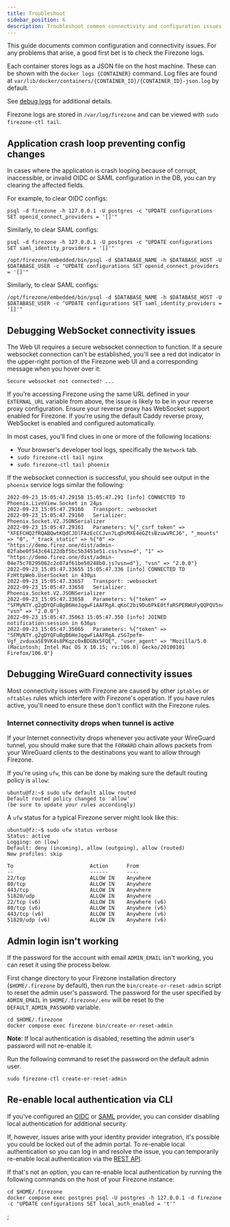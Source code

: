 ```yaml
---
title: Troubleshoot
sidebar_position: 6
description: Troubleshoot common connectivity and configuration issues with Firezone's WireGuard®-based secure access platform.
---
```


This guide documents common configuration and connectivity issues. For
any problems that arise, a good first bet is to check the Firezone logs.

<Tabs>
<TabItem value="docker" label="Docker" default>

Each container stores logs as a JSON file on the host machine. These can be shown with the
`docker logs {CONTAINER}` command. Log files are found at
`var/lib/docker/containers/{CONTAINER_ID}/{CONTAINER_ID}-json.log` by default.

See [debug logs](../debug-logs) for additional details.

</TabItem>
<TabItem value="omnibus" label="Omnibus">

Firezone logs are stored in `/var/log/firezone` and can be viewed with
`sudo firezone-ctl tail`.

</TabItem>
</Tabs>

## Application crash loop preventing config changes

In cases where the application is crash looping because of corrupt, inaccessible, or
invalid OIDC or SAML configuration in the DB, you can try clearing the affected fields.

For example, to clear OIDC configs:

<Tabs>
<TabItem value="docker" label="Docker" default>

```text
psql -d firezone -h 127.0.0.1 -U postgres -c "UPDATE configurations SET openid_connect_providers = '[]'"
```

Similarly, to clear SAML configs:

```text
psql -d firezone -h 127.0.0.1 -U postgres -c "UPDATE configurations SET saml_identity_providers = '[]'"
```

</TabItem>
<TabItem value="omnibus" label="Omnibus">

```text
/opt/firezone/embedded/bin/psql -d $DATABASE_NAME -h $DATABASE_HOST -U $DATABASE_USER -c "UPDATE configurations SET openid_connect_providers = '[]'"
```

Similarly, to clear SAML configs:

```text
/opt/firezone/embedded/bin/psql -d $DATABASE_NAME -h $DATABASE_HOST -U $DATABASE_USER -c "UPDATE configurations SET saml_identity_providers = '[]'"
```

</TabItem>
</Tabs>

## Debugging WebSocket connectivity issues

The Web UI requires a secure websocket connection to function.
If a secure websocket connection can't be established, you'll see a red dot
indicator in the upper-right portion of the Firezone web UI and a corresponding
message when you hover over it:

```text
Secure websocket not connected! ...
```

If you're accessing Firezone using the same URL defined in your
`EXTERNAL_URL` variable from above, the issue is likely to be in your reverse
proxy configuration. Ensure your reverse proxy has WebSocket support enabled
for Firezone. If you're using the default Caddy reverse proxy, WebSocket
is enabled and configured automatically.

In most cases, you'll find clues in one or more of the following locations:

<Tabs>
<TabItem value="omnibus" label="Omnibus">

- Your browser's developer tool logs, specifically the `Network` tab.
- `sudo firezone-ctl tail nginx`
- `sudo firezone-ctl tail phoenix`

If the websocket connection is successful, you should see output in the
`phoenix` service logs similar the following:

```text
2022-09-23_15:05:47.29158 15:05:47.291 [info] CONNECTED TO Phoenix.LiveView.Socket in 24µs
2022-09-23_15:05:47.29160   Transport: :websocket
2022-09-23_15:05:47.29160   Serializer: Phoenix.Socket.V2.JSONSerializer
2022-09-23_15:05:47.29161   Parameters: %{"_csrf_token" => "XFEFCHQ2fRQABQwtKQdCJDlFAzEcCCJvn7LqDsMXE4eGZtsBzuwVRCJ6", "_mounts" => "0", "_track_static" => %{"0" => "https://demo.firez.one/dist/admin-02fabe0f543c64122dbf5bc5b3451e51.css?vsn=d", "1" => "https://demo.firez.one/dist/admin-04e75c78295062c2c07af61be50248b0.js?vsn=d"}, "vsn" => "2.0.0"}
2022-09-23_15:05:47.33655 15:05:47.336 [info] CONNECTED TO FzHttpWeb.UserSocket in 430µs
2022-09-23_15:05:47.33657   Transport: :websocket
2022-09-23_15:05:47.33658   Serializer: Phoenix.Socket.V2.JSONSerializer
2022-09-23_15:05:47.33658   Parameters: %{"token" => "SFMyNTY.g2gDYQFuBgB6HeJqgwFiAAFRgA.qKoC2bi9DubPkE0tfaRSPERWUFyQQPQV5n4nFKVppxc", "vsn" => "2.0.0"}
2022-09-23_15:05:47.35063 15:05:47.350 [info] JOINED notification:session in 636µs
2022-09-23_15:05:47.35065   Parameters: %{"token" => "SFMyNTY.g2gDYQFuBgB6HeJqgwFiAAFRgA.zSG7pefm-Vgf_zvduxa5E9VK4s8PKqzc0xBDGNx5FQE", "user_agent" => "Mozilla/5.0 (Macintosh; Intel Mac OS X 10.15; rv:106.0) Gecko/20100101 Firefox/106.0"}
```

</TabItem>
</Tabs>

## Debugging WireGuard connectivity issues

Most connectivity issues with Firezone are caused by other `iptables` or
`nftables` rules which interfere with Firezone's operation. If you have rules
active, you'll need to ensure these don't conflict with the Firezone rules.

### Internet connectivity drops when tunnel is active

If your Internet connectivity drops whenever you activate your WireGuard
tunnel, you should make sure that the `FORWARD` chain allows packets
from your WireGuard clients to the destinations you want to allow through
Firezone.

If you're using `ufw`, this can be done by making sure the default routing
policy is `allow`:

```text
ubuntu@fz:~$ sudo ufw default allow routed
Default routed policy changed to 'allow'
(be sure to update your rules accordingly)
```

A `ufw` status for a typical Firezone server might look like this:

```text
ubuntu@fz:~$ sudo ufw status verbose
Status: active
Logging: on (low)
Default: deny (incoming), allow (outgoing), allow (routed)
New profiles: skip

To                         Action      From
--                         ------      ----
22/tcp                     ALLOW IN    Anywhere
80/tcp                     ALLOW IN    Anywhere
443/tcp                    ALLOW IN    Anywhere
51820/udp                  ALLOW IN    Anywhere
22/tcp (v6)                ALLOW IN    Anywhere (v6)
80/tcp (v6)                ALLOW IN    Anywhere (v6)
443/tcp (v6)               ALLOW IN    Anywhere (v6)
51820/udp (v6)             ALLOW IN    Anywhere (v6)
```

## Admin login isn't working

If the password for the account with email `ADMIN_EMAIL` isn't working, you can
reset it using the process below.

<Tabs>
<TabItem value="docker" label="Docker" default>

First change directory to your Firezone installation directory
(`$HOME/.firezone` by default), then run the `bin/create-or-reset-admin` script
to reset the admin user's password. The password for the user specified by
`ADMIN_EMAIL`
in `$HOME/.firezone/.env` will be reset to the `DEFAULT_ADMIN_PASSWORD` variable.

```shell
cd $HOME/.firezone
docker compose exec firezone bin/create-or-reset-admin
```

**Note**: If local authentication is disabled, resetting the admin user's
password will not re-enable it.

</TabItem>
<TabItem value="omnibus" label="Omnibus">

Run the following command to reset the password on the default admin user.

```shell
sudo firezone-ctl create-or-reset-admin
```

</TabItem>
</Tabs>

## Re-enable local authentication via CLI

If you've configured an [OIDC](/docs/authenticate/oidc/) or [SAML](/docs/authenticate/saml/)
provider, you can consider disabling local authentication for additional security.

If, however, issues arise with your identity provider integration, it's possible you
could be locked out of the admin portal. To re-enable local authentication so
you can log in and resolve the issue, you can temporarily re-enable local authentication
via the [REST API](/docs/reference/rest-api/configurations).

If that's not an option, you can re-enable local authentication by
running the following commands on the host of your Firezone instance:

```shell
cd $HOME/.firezone
docker compose exec postgres psql -U postgres -h 127.0.0.1 -d firezone -c "UPDATE configurations SET local_auth_enabled = 't'"
```

<SupportOptions />;
